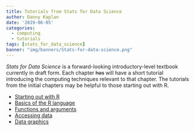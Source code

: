 ```yaml
---
title: Tutorials from Stats for Data Science
author: Danny Kaplan
date: '2019-06-05'
categories:
  - computing
  - tutorials
tags: [stats_for_data_science]
banner: "img/banners/Stats-for-data-science.png"
---
```


*Stats for Data Science* is a forward-looking introductory-level textbook currently in draft form. Each chapter ~~has~~ will have a short tutorial introducing the computing techniques relevant to that chapter. The tutorials from the initial chapters may be helpful to those starting out with R.

* [Starting out with R](https://dtkaplan.shinyapps.io/SDS-starting-out/)
* [Basics of the R language](https://dtkaplan.shinyapps.io/SDS-language/)
* [Functions and arguments](https://dtkaplan.shinyapps.io/SDS-functions/)
* [Accessing data](https://dtkaplan.shinyapps.io/SDS-data/)
* [Data graphics](https://dtkaplan.shinyapps.io/SDS-graphics)
